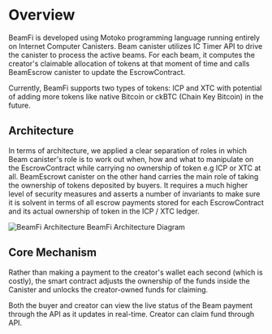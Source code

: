 # Overview

BeamFi is developed using Motoko programming language running entirely on Internet Computer Canisters. Beam canister utilizes IC Timer API to drive the canister to process the active beams. For each beam, it computes the creator's claimable allocation of tokens at that moment of time and calls BeamEscrow canister to update the EscrowContract.

Currently, BeamFi supports two types of tokens: ICP and XTC with potential of adding more tokens like native Bitcoin or ckBTC (Chain Key Bitcoin) in the future.

## Architecture

In terms of architecture, we applied a clear separation of roles in which Beam canister's role is to work out when, how and what to manipulate on the EscrowContract while carrying no ownership of token e.g ICP or XTC at all. BeamEscrowt canister on the other hand carries the main role of taking the ownership of tokens deposited by buyers. It requires a much higher level of security measures and asserts a number of invariants to make sure it is solvent in terms of all escrow payments stored for each EscrowContract and its actual ownership of token in the ICP / XTC ledger.

![BeamFi Architecture](/architecture.png)
BeamFi Architecture Diagram

## Core Mechanism

Rather than making a payment to the creator's wallet each second (which is costly), the smart contract adjusts the ownership of the funds inside the Canister and unlocks the creator-owned funds for claiming.

Both the buyer and creator can view the live status of the Beam payment through the API as it updates in real-time. Creator can claim fund through API.
